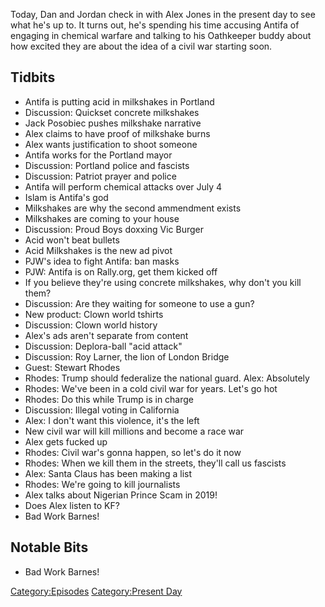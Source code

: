 {{DEFAULTSORT:
    #_EPISODE_0316:July 1, 2019
}}{{Episode
    | title           = July 1, 2019
    | caption         = [https://knowledgefight.libsyn.com/knowledge-fight-july-1-2019 Listen to this episode on Libsyn]
    | episodeNumber   = 316
    | length          = 01:49:34
    | airDate         = July 3, 2019
    | coverageDate    = July 1, 2019
    | episodeType     = [[:Category:Present Day|Present Day]]
    | appearance      = [[Jack Posobiec]], [[Paul Joseph Watson]], [[Roy Larner]], [[Stewart Rhodes]]
    | previousEpisode = [[315: February 17-18, 2013]]
    | nextEpisode     = [[317: February 19-20, 2013]]
}}

{{Stub}}

Today, Dan and Jordan check in with Alex Jones in the present day to see what he's up to. It turns out, he's spending his time accusing Antifa of engaging in chemical warfare and talking to his Oathkeeper buddy about how excited they are about the idea of a civil war starting soon.

==Tidbits==

*Antifa is putting acid in milkshakes in Portland
*Discussion: Quickset concrete milkshakes
*Jack Posobiec pushes milkshake narrative
*Alex claims to have proof of milkshake burns
*Alex wants justification to shoot someone
*Antifa works for the Portland mayor
*Discussion: Portland police and fascists
*Discussion: Patriot prayer and police
*Antifa will perform chemical attacks over July 4
*Islam is Antifa's god
*Milkshakes are why the second ammendment exists
*Milkshakes are coming to your house
*Discussion: Proud Boys doxxing Vic Burger
*Acid won't beat bullets
*Acid Milkshakes is the new ad pivot
*PJW's idea to fight Antifa: ban masks
*PJW: Antifa is on Rally.org, get them kicked off
*If you believe they're using concrete milkshakes, why don't you kill them?
*Discussion: Are they waiting for someone to use a gun?
*New product: Clown world tshirts
*Discussion: Clown world history
*Alex's ads aren't separate from content
*Discussion: Deplora-ball "acid attack"
*Discussion: Roy Larner, the lion of London Bridge
*Guest: Stewart Rhodes
*Rhodes: Trump should federalize the national guard. Alex: Absolutely
*Rhodes: We've been in a cold civil war for years. Let's go hot
*Rhodes: Do this while Trump is in charge
*Discussion: Illegal voting in California
*Alex: I don't want this violence, it's the left
*New civil war will kill millions and become a race war
*Alex gets fucked up
*Rhodes: Civil war's gonna happen, so let's do it now
*Rhodes: When we kill them in the streets, they'll call us fascists
*Alex: Santa Claus has been making a list
*Rhodes: We're going to kill journalists
*Alex talks about Nigerian Prince Scam in 2019!
*Does Alex listen to KF?
*Bad Work Barnes!

==Notable Bits==

*Bad Work Barnes!

[[Category:Episodes]]
[[Category:Present Day]]